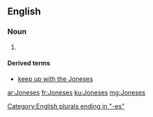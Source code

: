 {{also|Joneses|joneses}}
==English==

===Noun===
{{head|en|plural}}

# {{plural of|Jones|lang=en}}

====Derived terms====
* [[keep up with the Joneses]]

[[Category:English plurals ending in "-es"]]

[[ar:Joneses]]
[[fr:Joneses]]
[[ku:Joneses]]
[[mg:Joneses]]